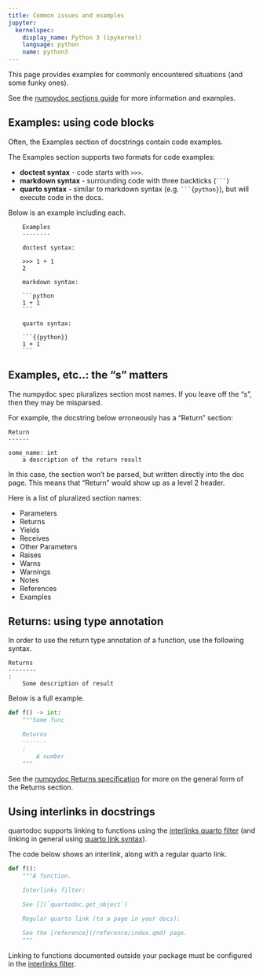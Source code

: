 ```yaml
---
title: Common issues and examples
jupyter:
  kernelspec:
    display_name: Python 3 (ipykernel)
    language: python
    name: python3
---
```


This page provides examples for commonly encountered situations (and some funky ones).

See the [numpydoc sections guide][numpydoc] for more information and examples.

[numpydoc]: https://numpydoc.readthedocs.io/en/latest/format.html#sections

## Examples: using code blocks

Often, the Examples section of docstrings contain code examples.

The Examples section supports two formats for code examples:

* **doctest syntax** - code starts with `>>>`.
* **markdown syntax** - surrounding code with three backticks (```` ``` ````)
* **quarto syntax** - similar to markdown syntax (e.g. ```` ```{python} ````), but will execute code in the docs.

Below is an example including each.


```
    Examples
    --------
    
    doctest syntax:
    
    >>> 1 + 1
    2
    
    markdown syntax:
    
    ```python
    1 + 1
    ```
    
    quarto syntax:
    
    ```{{python}}
    1 + 1
    ```
```


## Examples, etc..: the "s" matters

The numpydoc spec pluralizes section most names.
If you leave off the "s", then they may be misparsed.

For example, the docstring below erroneously has a "Return" section:

```
Return
------

some_name: int
    a description of the return result
```

In this case, the section won't be parsed, but written directly into the doc page.
This means that "Return" would show up as a level 2 header.

Here is a list of pluralized section names:

* Parameters
* Returns
* Yields
* Receives
* Other Parameters
* Raises
* Warns
* Warnings
* Notes
* References
* Examples

## Returns: using type annotation

In order to use the return type annotation of a function, use the following syntax.

```
Returns
--------
:
    Some description of result
```

Below is a full example.

```python
def f() -> int:
    """Some func

    Returns
    -------
    :
        A number
    """

```

See the [numpydoc Returns specification](https://numpydoc.readthedocs.io/en/latest/format.html#returns) for more on the general form of the Returns section.


## Using interlinks in docstrings

quartodoc supports linking to functions using the [interlinks quarto filter](./interlinks.qmd) (and linking in general using [quarto link syntax](./crossrefs.qmd)).

The code below shows an interlink, along with a regular quarto link.

```python
def f():
    """A function.

    Interlinks filter:

    See [](`quartodoc.get_object`)

    Regular quarto link (to a page in your docs):

    See the [reference](/reference/index.qmd) page.
    """
```

:::{.callout-note}
Linking to functions documented outside your package must be configured in the [interlinks filter](./interlinks.qmd).
:::
